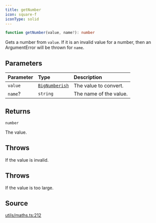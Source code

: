 ```yaml
---
title: getNumber
icon: square-f
iconType: solid
---
```


```ts
function getNumber(value, name?): number
```

Gets a number from `value`. If it is an invalid value for a number, then an ArgumentError will be thrown for `name`.

## Parameters

| Parameter | Type | Description |
| :------ | :------ | :------ |
| `value` | [`BigNumberish`](/sdk/content/type-aliases/BigNumberish) | The value to convert. |
| `name`? | `string` | The name of the value. |

## Returns

`number`

The value.

## Throws

If the value is invalid.

## Throws

If the value is too large.

## Source

[utils/maths.ts:212](https://github.com/dominant-strategies/quais.js/blob/ee02936aba09408559e9681b2940de1545f73064/src/utils/maths.ts#L212)

